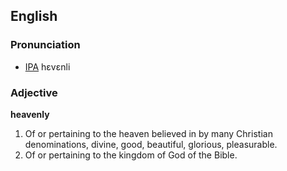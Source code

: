 ==English==
===Pronunciation===
*[[IPA]] hεvεnli

===Adjective===
'''heavenly'''
# Of or pertaining to the heaven believed in by many Christian denominations, divine, good, beautiful, glorious, pleasurable.
# Of or pertaining to the kingdom of God of the Bible.